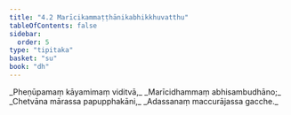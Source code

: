 ```yaml
---
title: "4.2 Marīcikammaṭṭhānikabhikkhuvatthu"
tableOfContents: false
sidebar:
  order: 5
type: "tipitaka"
basket: "su"
book: "dh"
---
```



<DynamicBreadcrumb />

<Division number="46" book="dh">

<Paragraph number="50" type="verses" book="dh">
_Pheṇūpamaṃ kāyamimaṃ viditvā,_  
_Marīcidhammaṃ abhisambudhāno;_  
_Chetvāna mārassa papupphakāni,_  
_Adassanaṃ maccurājassa gacche._
</Paragraph>
</Division>